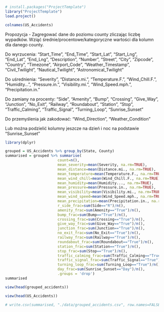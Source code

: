 ```{r=load project}
# install.packages("ProjectTemplate")
library("ProjectTemplate")
load.project()


```

```r
colnames(US_Accidents)

```

Propozycja - Zagregować dane do poziomu county zliczając liczbę wypadków. Wziąć średnie/procentowe/kategoryczne wartości dla kolumn dla danego county.


Do wyrzucenia: "Start_Time", "End_Time", "Start_Lat", "Start_Lng", "End_Lat", "End_Lng", "Description", 
                "Number", "Street", "City", "Zipcode", "Country", "Timezone", "Airport_Code", 
                "Weather_Timestamp", "Civil_Twilight", "Nautical_Twilight", "Astronomical_Twilight"
                
Do uśrednienia: "Severity", "Distance.mi.", "Temperature.F.", "Wind_Chill.F.", "Humidity...", "Pressure.in.",
                 "Visibility.mi.",  "Wind_Speed.mph.", "Precipitation.in."

Do zamiany na procenty: "Side",  "Amenity", "Bump", "Crossing", "Give_Way",
                         "Junction", "No_Exit", "Railway", "Roundabout", "Station", "Stop", 
                         "Traffic_Calming", "Traffic_Signal", "Turning_Loop", "Sunrise_Sunset"

Do przemyślenia jak zakodować: "Wind_Direction", "Weather_Condition"

Lub można podzielić kolumny jeszcze na dzień i noc na podstawie "Sunrise_Sunset"

```r
library(dplyr)

grouped = US_Accidents %>% group_by(State, County)
summarised = grouped %>% summarise(
                        count=n(),
                        mean_severity=mean(Severity, na.rm=TRUE),
                        mean_distance=mean(Distance.mi., na.rm=TRUE),
                        mean_temperature=mean(Temperature.F., na.rm=TRUE),
                        mean_wind_chill=mean(Wind_Chill.F., na.rm=TRUE),
                        mean_humidity=mean(Humidity..., na.rm=TRUE),
                        mean_pressure=mean(Pressure.in., na.rm=TRUE),
                        mean_visibility=mean(Visibility.mi., na.rm=TRUE),
                        mean_wind_speed=mean(Wind_Speed.mph., na.rm=TRUE),
                        mean_precipitation=mean(Precipitation.in., na.rm=TRUE),
                        r_side_frac=sum(Side=="R")/n(),
                        amenity_frac=sum(Amenity=="True")/n(),
                        bump_frac=sum(Bump=="True")/n(),
                        crossing_frac=sum(Crossing=="True")/n(),
                        give_way_frac=sum(Give_Way=="True")/n(),
                        junction_frac=sum(Junction=="True")/n(),
                        no_exit_frac=sum(No_Exit=="True")/n(),
                        railway_frac=sum(Railway=="True")/n(),
                        roundabout_frac=sum(Roundabout=="True")/n(),
                        station_frac=sum(Station=="True")/n(),
                        stop_frac=sum(Stop=="True")/n(),
                        traffic_calming_frac=sum(Traffic_Calming=="True")/n(),
                        traffic_signal_frac=sum(Traffic_Signal=="True")/n(),
                        turning_loop_frac=sum(Turning_Loop=="True")/n(),
                        day_frac=sum(Sunrise_Sunset=="Day")/n(),
                        .groups = 'drop')
summarised
```

```r
view(head(grouped_accidents))
```

```r

view(head(US_Accidents))


```

```r

# write.csv(summarised, "./data/grouped_accidents.csv", row.names=FALSE)



```